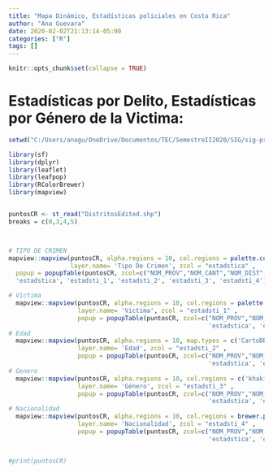 ```yaml
---
title: "Mapa Dinámico, Estadísticas policiales en Costa Rica"
author: "Ana Guevara"
date: 2020-02-02T21:13:14-05:00
categories: ["R"]
tags: []
---
```


```r
knitr::opts_chunk$set(collapse = TRUE)
```


# Estadísticas por Delito, Estadísticas por Género de la Victima:

```r
setwd("C:/Users/anagu/OneDrive/Documentos/TEC/SemestreII2020/SIG/sig-proyecto2-ChesGuev99")

library(sf)
library(dplyr)
library(leaflet)
library(leafpop)
library(RColorBrewer)
library(mapview)


puntosCR <- st_read("DistritosEdited.shp")
breaks = c(0,3,4,5)



# TIPO DE CRIMEN
mapview::mapview(puntosCR, alpha.regions = 10, col.regions = palette.colors(palette = 'Set3'), map.types = c('CartoDB.DarkMatter','CartoDB.Positron') , 
                 layer.name= 'Tipo De Crimen', zcol = "estadstica" ,
  popup = popupTable(puntosCR, zcol=c("NOM_PROV","NOM_CANT","NOM_DIST", 'COD_DIST',
  'estadstica', 'estadsti_1', 'estadsti_2', 'estadsti_3', 'estadsti_4'))) +

# Victima
  mapview::mapview(puntosCR, alpha.regions = 10, col.regions = palette.colors(palette = 'Accent'), map.types = c('CartoDB.DarkMatter','CartoDB.Positron') , 
                   layer.name= 'Victima', zcol = "estadsti_1" ,
                   popup = popupTable(puntosCR, zcol=c("NOM_PROV","NOM_CANT","NOM_DIST", 'COD_DIST',
                                                       'estadstica', 'estadsti_1', 'estadsti_2', 'estadsti_3', 'estadsti_4'))) +
# Edad
  mapview::mapview(puntosCR, alpha.regions = 10, map.types = c('CartoDB.DarkMatter','CartoDB.Positron') , 
                   layer.name= 'Edad', zcol = "estadsti_2" ,
                   popup = popupTable(puntosCR, zcol=c("NOM_PROV","NOM_CANT","NOM_DIST", 'COD_DIST',
                                                       'estadstica', 'estadsti_1', 'estadsti_2', 'estadsti_3', 'estadsti_4'))) +
# Genero
  mapview::mapview(puntosCR, alpha.regions = 10, col.regions = c('khaki','violetred', 'skyblue3'), map.types = c('CartoDB.DarkMatter','CartoDB.Positron') , 
                   layer.name= 'Género', zcol = "estadsti_3" ,
                   popup = popupTable(puntosCR, zcol=c("NOM_PROV","NOM_CANT","NOM_DIST", 'COD_DIST',
                                                       'estadstica', 'estadsti_1', 'estadsti_2', 'estadsti_3', 'estadsti_4'))) +
# Nacionalidad
  mapview::mapview(puntosCR, alpha.regions = 10, col.regions = brewer.pal(10, 'Dark2'), map.types = c('CartoDB.DarkMatter','CartoDB.Positron') , 
                   layer.name= 'Nacionalidad', zcol = "estadsti_4" ,
                   popup = popupTable(puntosCR, zcol=c("NOM_PROV","NOM_CANT","NOM_DIST", 'COD_DIST',
                                                       'estadstica', 'estadsti_1', 'estadsti_2', 'estadsti_3', 'estadsti_4'))) 


#print(puntosCR)


```